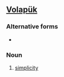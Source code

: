 ==[[Volapük]]==

===Alternative forms===
*{{l|vo|balugoyf}}
 
===Noun===
{{infl|vo|noun}}

# [[simplicity]]